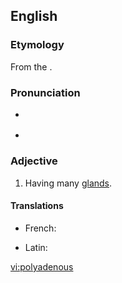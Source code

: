 ==English==

===Etymology===
From the {{etyl|NL.|en}} {{m|la|polyadenus}}.

===Pronunciation===
* {{a|RP}} {{IPA|/ˌpɒliˈædɪnəs/|lang=en}}
* {{a|GA}} {{IPA|/ˌpɑliˈædɪnəs/|lang=en}}

===Adjective===
{{en-adj}}

# {{lb|en|botany|and|zoology|rare}} Having many [[gland]]s.

====Translations====
{{trans-top|having many glands}}
* French: {{t+|fr|polyadène}}
{{trans-mid}}
* Latin: {{t|la|polyadenus}} {{qualifier|New Latin}}
{{trans-bottom}}

[[vi:polyadenous]]